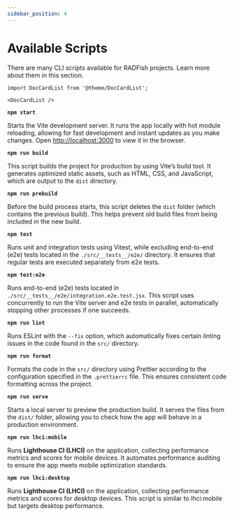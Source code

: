 ```yaml
---
sidebar_position: 4
---
```


# Available Scripts

There are many CLI scripts available for RADFish projects. Learn more about them in this section.

```mdx-code-block
import DocCardList from '@theme/DocCardList';

<DocCardList />
```

**`npm start`**

Starts the Vite development server. It runs the app locally with hot module reloading, allowing for fast development and instant updates as you make changes. Open [http://localhost:3000](http://localhost:3000/) to view it in the browser.

**`npm run build`**

This script builds the project for production by using Vite’s build tool. It generates optimized static assets, such as HTML, CSS, and JavaScript, which are output to the `dist` directory.

**`npm run prebuild`**

Before the build process starts, this script deletes the `dist` folder (which contains the previous build). This helps prevent old build files from being included in the new build.

**`npm test`**

Runs unit and integration tests using Vitest, while excluding end-to-end (e2e) tests located in the `./src/__tests__/e2e/` directory. It ensures that regular tests are executed separately from e2e tests.

**`npm test:e2e`**

Runs end-to-end (e2e) tests located in `./src/__tests__/e2e/integration.e2e.test.jsx`. This script uses concurrently to run the Vite server and e2e tests in parallel, automatically stopping other processes if one succeeds.

**`npm run lint`**

Runs ESLint with the `--fix` option, which automatically fixes certain linting issues in the code found in the `src/` directory.

**`npm run format`**

Formats the code in the `src/` directory using Prettier according to the configuration specified in the `.prettierrc` file. This ensures consistent code formatting across the project.

**`npm run serve`**

Starts a local server to preview the production build. It serves the files from the `dist/` folder, allowing you to check how the app will behave in a production environment.

**`npm run lhci:mobile`**

Runs **Lighthouse CI (LHCI)** on the application, collecting performance metrics and scores for mobile devices. It automates performance auditing to ensure the app meets mobile optimization standards.

**`npm run lhci:desktop`**

Runs **Lighthouse CI (LHCI)** on the application, collecting performance metrics and scores for desktop devices. This script is similar to lhci:mobile but targets desktop performance.
